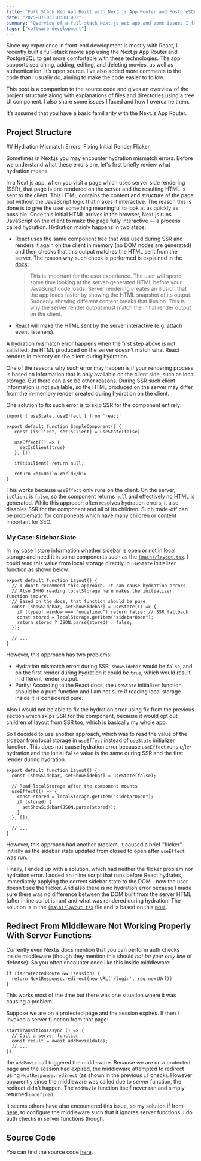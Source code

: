```yaml
---
title: "Full Stack Web App Built with Next.js App Router and PostgreSQL"
date: "2025-07-03T10:00:00Z"
summary: "Overview of a full-stack Next.js web app and some issues I faced and how I solved them."
tags: ["software-development"]
---
```


Since my experience in front-end development is mostly with React, I recently built a full-stack movie app using the Next.js App Router
and PostgreSQL to get more comfortable with these technologies. The app supports searching, adding, editing, and
deleting movies, as well as authentication. It’s open source. I’ve also added more comments to the code than I usually do, aiming to make the code easier to follow.

This post is a companion to the source code and gives an overview of the project structure along with explanations of files and directories using a tree UI component.
I also share some issues I faced and how I overcame them.

It’s assumed that you have a basic familiarity with the Next.js App Router.

## Project Structure

<div className="pt-4">
  <TreeWithDescriptions
    data={[
      {
        isFolder: true,
        title: "app",
        key: "src/app",
        description: `This is the Next.js app directory. The Next.js app directory is essentially a routing system that uses folders and special files (e.g. page.tsx) to define routes. It also supports layouts which is basically a UI that is shared between multiple pages.`,
        children: [
          {
            isFolder: true,
            title: "(main)",
            key: "src/app/(main)",
            description: `Contains most application pages. As a route group (indicated by parentheses), it helps organize routes without affecting the URL structure.`,
            children: [
              {
                isFolder: true,
                title: "add-movie",
                key: "src/app/(main)/add-movie",
                children: [
                  {
                    isFolder: false,
                    title: "page.tsx",
                    key: "src/app/(main)/add-movie/page.tsx",
                    description: "Page which contains form for adding a movie.",
                  },
                ],
              },
              {
                isFolder: true,
                title: "edit-movie",
                key: "src/app/(main)/edit-movie",
                children: [
                  {
                    isFolder: true,
                    title: "[id]",
                    key: "src/app/(main)/edit-movie/[id]",
                    description: "Dynamic route for editing a movie by ID.",
                    children: [
                      {
                        isFolder: false,
                        title: "page.tsx",
                        key: "src/app/(main)/edit-movie/[id]/page.tsx",
                        description: "Loads movie data by ID and renders page for editing a movie.",
                      },
                    ],
                  },
                ],
              },
              {
                isFolder: true,
                title: "search",
                key: "src/app/(main)/search",
                children: [
                  {
                    isFolder: false,
                    title: "page.tsx",
                    key: "src/app/(main)/search/page.tsx",
                    description: "Displays a page with search form and paginated movie results.",
                  },
                ],
              },
              {
                isFolder: false,
                title: "layout.tsx",
                key: "src/app/(main)/layout.tsx",
                description: `Layout for the (main) route group. Applies to all routes inside the group but not outside it.`,
              },
              {
                isFolder: false,
                title: "page.tsx",
                key: "src/app/(main)/page.tsx",
                description: "Home page with a welcome message.",
              },
            ],
          },
          {
            isFolder: true,
            title: "api",
            key: "src/app/api",
            description: "API route handlers",
            children: [
              {
                isFolder: true,
                title: "genres",
                key: "src/app/api/genres",
                children: [
                  {
                    isFolder: false,
                    title: "route.ts",
                    key: "src/app/api/genres/route.ts",
                    description: "Returns a list of genres from the database.",
                  },
                ],
              },
              {
                isFolder: true,
                title: "seed",
                key: "src/app/api/seed",
                children: [
                  {
                    isFolder: false,
                    title: "route.ts",
                    key: "src/app/api/seed/route.ts",
                    description: "Seeds genres, movies, and users tables in the database.",
                  },
                ],
              },
              {
                isFolder: true,
                title: "session",
                key: "src/app/api/session",
                children: [
                  {
                    isFolder: false,
                    title: "route.ts",
                    key: "src/app/api/session/route.ts",
                    description: "Returns session authentication status.",
                  },
                ],
              },
            ],
          },
          {
            isFolder: true,
            title: "login",
            key: "src/app/login",
            children: [
              {
                isFolder: false,
                title: "page.tsx",
                key: "src/app/login/page.tsx",
                description: "Login page, a client component.",
              },
            ],
          },
          {
            isFolder: false,
            title: "favicon.ico",
            key: "src/app/favicon.ico",
            description: "Favicon for the application.",
          },
          {
            isFolder: false,
            title: "globals.css",
            key: "src/app/globals.css",
            description: "Global CSS styles and Tailwind customizations.",
          },
          {
            isFolder: false,
            title: "layout.tsx",
            key: "src/app/layout.tsx",
            description: "Root layout for the app, sets up providers and global styles.",
          },
        ],
      },
      {
        isFolder: true,
        title: "components",
        key: "src/components",
        description:
          "Inside this folder, components using client-specific features (e.g. state, effects) go in the client folder. Those using server-specific features (e.g. async components) go in the server folder. Components that use neither can technically work in both contexts (for example if they're imported by a client component, they'll automatically become part of the client bundle) -  so they are placed outside of these folders.",
        children: [
          {
            isFolder: true,
            title: "client",
            key: "src/components/client",
            description: "React client components. ",
            children: [
              {
                isFolder: false,
                title: "auth-provider.tsx",
                key: "src/components/client/auth-provider.tsx",
                description: "Context provider for authentication state and logic.",
              },
              {
                isFolder: false,
                title: "button-link.tsx",
                key: "src/components/client/button-link.tsx",
                description: "Link component styled to look like a button.",
              },
              {
                isFolder: false,
                title: "button.tsx",
                key: "src/components/client/button.tsx",
                description: "Reusable button component with style variants.",
              },
              {
                isFolder: false,
                title: "delete-button.tsx",
                key: "src/components/client/delete-button.tsx",
                description: "Button for deleting a movie, with confirmation and loading overlay.",
              },
              {
                isFolder: false,
                title: "header.tsx",
                key: "src/components/client/header.tsx",
                description: "App header with sidebar toggle and theme switch.",
              },
              {
                isFolder: false,
                title: "pagination.tsx",
                key: "src/components/client/pagination.tsx",
                description: "Pagination controls for navigating movie pages.",
              },
              {
                isFolder: false,
                title: "providers.tsx",
                key: "src/components/client/providers.tsx",
                description: "Wraps the app with authentication and theme providers.",
              },
              {
                isFolder: false,
                title: "search-form.tsx",
                key: "src/components/client/search-form.tsx",
                description: "Form for searching movies with filters.",
              },
              {
                isFolder: false,
                title: "sidebar.tsx",
                key: "src/components/client/sidebar.tsx",
                description: "Sidebar with navigation links and login/logout options.",
              },
              {
                isFolder: false,
                title: "theme-toggle.tsx",
                key: "src/components/client/theme-toggle.tsx",
                description: "Toggle switch for light/dark theme.",
              },
              {
                isFolder: false,
                title: "overlay.tsx",
                key: "src/components/client/overlay.tsx",
                description: "Full-screen overlay. Can show also loading spinner.",
              },
            ],
          },
          {
            isFolder: true,
            title: "server",
            key: "src/components/server",
            description: "React server components",
            children: [
              {
                isFolder: false,
                title: "paginated-movies-list.tsx",
                key: "src/components/server/paginated-movies-list.tsx",
                description: "Fetches and displays paginated movie results.",
              },
            ],
          },
          {
            isFolder: false,
            title: "loading.tsx",
            key: "src/components/loading.tsx",
            description: "Simple loading spinner component.",
          },
          {
            isFolder: false,
            title: "movies-list.tsx",
            key: "src/components/movies-list.tsx",
            description: "Displays a table of movies with actions.",
          },
        ],
      },
      {
        isFolder: true,
        title: "hooks",
        key: "src/hooks",
        description: "Custom React hooks.",
        children: [
          {
            isFolder: false,
            title: "useOptions.ts",
            key: "src/hooks/useOptions.ts",
            description: "Hook to fetch selectable options (e.g., genres) from API.",
          },
        ],
      },
      {
        isFolder: true,
        title: "lib",
        key: "src/lib",
        description: "Folder for some server-side logic.",
        children: [
          {
            isFolder: false,
            title: "auth.ts",
            key: "src/lib/auth.ts",
            description: "JWT signing/verification utilities and session token retriever.",
          },
          {
            isFolder: false,
            title: "movies.ts",
            key: "src/lib/movies.ts",
            description: `Methods for searching movies. These are not server functions because it is not recommended to use server functions for data fetching; moreover
we don't use these methods in the client components, which is usually the reason to use server functions.`,
          },
        ],
      },
      {
        isFolder: true,
        title: "server-functions",
        key: "src/server-functions",
        description: `Server functions allow client components to call asynchronous functions that are executed on the server. When that function is called on the client, React will send a request to the server to execute the function, and return the result. They are used for updating data. `,
        children: [
          {
            isFolder: false,
            title: "auth.tsx",
            key: "src/server-functions/auth.tsx",
            description: "Implements login and logout server functions.",
          },
          {
            isFolder: false,
            title: "movies.tsx",
            key: "src/server-functions/movies.tsx",
            description: "Implements server functions to add, edit, and delete movies.",
          },
        ],
      },
      {
        isFolder: true,
        title: "types",
        key: "src/types",
        description: `TypeScript type definitions.`,
        children: [
          {
            isFolder: false,
            title: "globals.d.ts",
            key: "src/types/globals.d.ts",
            description: "Global TypeScript definitions for project-wide types without the need for explicit imports.",
          },
        ],
      },
      {
        isFolder: false,
        title: "middleware.ts",
        key: "src/middleware.ts",
        description: "Middleware for protecting routes based on authentication.",
      },
      {
        isFolder: false,
        title: "utils.ts",
        key: "src/utils.ts",
        description: "Shared utilities for server and client.",
      },
    ]}
  />
</div>
## Hydration Mismatch Errors, Fixing Initial Render Flicker

Sometimes in Next.js you may encounter hydration mismatch errors. Before we
understand what these errors are, let's first briefly review what
hydration means.

In a Next.js app, when you visit a page which uses server side rendering
(SSR), that page is pre-rendered on the server and the resulting HTML is
sent to the client. This HTML contains the content and structure of the
page but without the JavaScript logic that makes it interactive. The
reason this is done is to give the user something meaningful to look at
as quickly as possible. Once this initial HTML arrives in the browser,
Next.js runs JavaScript on the client to make the page fully interactive
— a process called hydration. Hydration mainly happens in two steps:

- React uses the same component tree that was used during SSR and renders it again
  on the client in memory (no DOM nodes are generated) and then checks that this output matches the HTML sent from the server.
  The reason why such check is performed is explained in the [docs](https://react.dev/reference/react-dom/client/hydrateRoot):

  > This is important for the user experience. The user will spend some time looking at the server-generated HTML before your JavaScript code loads. Server rendering creates an illusion that the app loads faster by showing the HTML snapshot of its output. Suddenly showing different content breaks that illusion. This is why the server render output must match the initial render output on the client.

- React will make the HTML sent by the server interactive (e.g. attach event listeners).

A hydration mismatch error happens when the first step above is not satisfied:
the HTML produced on the server doesn’t match what React renders in memory on the client during hydration.

One of the reasons why such error may happen is if your rendering process
is based on information that is only available on the client side, such as local storage.
But there can also be other reasons. During SSR such client information is not available, so
the HTML produced on the server may differ from the in-memory render created during hydration on the client.

One solution to fix such error is to skip SSR for the component entirely:

```
import { useState, useEffect } from 'react'

export default function SampleComponent() {
   const [isClient, setIsClient] = useState(false)

   useEffect(() => {
     setIsClient(true)
   }, [])

   if(!isClient) return null;

   return <h1>Hello World</h1>
}

```

This works because `useEffect` only runs on the client. On the server,
`isClient` is `false`, so the component returns `null` and effectively
no HTML is generated. While this approach often resolves hydration
errors, it also disables SSR for the component and all of its children.
Such trade-off can be problematic for components which have many
children or content important for SEO.

### My Case: Sidebar State

In my case I store information whether sidebar is open or not in local storage
and need it in some components such as the [`(main)/layout.tsx`](<https://github.com/gmoniava/movie-app/blob/main/src/app/(main)/layout.tsx>).
I could read this value from local storage directly in `useState`
initializer function as shown below:

```
export default function Layout() {
  // I don't recommend this approach. It can cause hydration errors.
  // Also IMHO reading localStorage here makes the initializer function impure.
  // Based on the docs, that function should be pure.
  const [showSidebar, setShowSidebar] = useState(() => {
    if (typeof window === "undefined") return false; // SSR fallback
    const stored = localStorage.getItem("sidebarOpen");
    return stored ? JSON.parse(stored) : false;
  });

  // ...
}

```

However, this approach has two problems:

- Hydration mismatch error: during SSR, `showSidebar` would be `false`,
  and on the first render during hydration it could be `true`, which would
  result in different render output.
- Purity: According to the React docs, the `useState` initializer
  function should be a pure function and I am not sure if reading local
  storage inside it is considered pure.

Also I would not be able to fix the hydration error using fix from the previous section which skips SSR for the component,
because it would opt out children of layout from SSR too, which is
basically my whole app.

So I decided to use another approach, which was to read the value of the
sidebar from local storage in `useEffect` instead of `useState` initializer
function.
This does not cause hydration error because `useEffect` runs _after_ hydration
and the initial `false` value is the same during SSR and the first render during hydration.

```
export default function Layout() {
  const [showSidebar, setShowSidebar] = useState(false);

  // Read localStorage after the component mounts
  useEffect(() => {
    const stored = localStorage.getItem("sidebarOpen");
    if (stored) {
      setShowSidebar(JSON.parse(stored));
    }
  }, []);

  // ...
}

```

However, this approach had another problem, it caused a brief "flicker" initially as the sidebar
state updated from closed to open after `useEffect` was run.

Finally, I ended up with a solution, which had neither the flicker
problem nor hydration error. I added an inline script that runs before
React hydrates, immediately applying the correct sidebar state to the
DOM - now the user doesn’t see the flicker. And also there is no
hydration error because I made sure there was no difference between the
DOM built from the server HTML (after inline script is run) and
what was rendered during hydration. The solution is in the [`(main)/layout.tsx`](<https://github.com/gmoniava/movie-app/blob/main/src/app/(main)/layout.tsx>) file
and is based on this
[post](https://ethanniser.dev/blog/a-clock-that-doesnt-snap).

## Redirect From Middleware Not Working Properly With Server Functions

Currently even Nextjs docs mention that you can perform auth checks
inside middleware (though they mention this should _not be your only line_ of defense).
So you often encounter code like this inside middleware:

```
if (isProtectedRoute && !session) {
  return NextResponse.redirect(new URL('/login', req.nextUrl))
}
```

This works most of the time but there was one situation where it was causing a problem.

Suppose we are on a protected page and the session expires.
If then I invoked a server function from that page:

```
startTransition(async () => {
  // Call a server function
  const result = await addMovie(data);
  // ...
});
```

the `addMovie` call triggered the middleware. Because we are on a protected page and the session had expired,
the middleware attempted to redirect using `NextResponse.redirect` (as shown in the previous `if` check).
However apparently since the middleware was called due to server function, the redirect didn't
happen. The `addMovie` function itself never ran and simply returned `undefined`.

It seems others have also encountered this issue, so my solution if from [here](https://github.com/vercel/next.js/discussions/64993), to configure the
middleware such that it ignores server functions. I do auth checks in server functions though.

## Source Code

You can find the source code [here](https://github.com/gmoniava/movie-app).  
